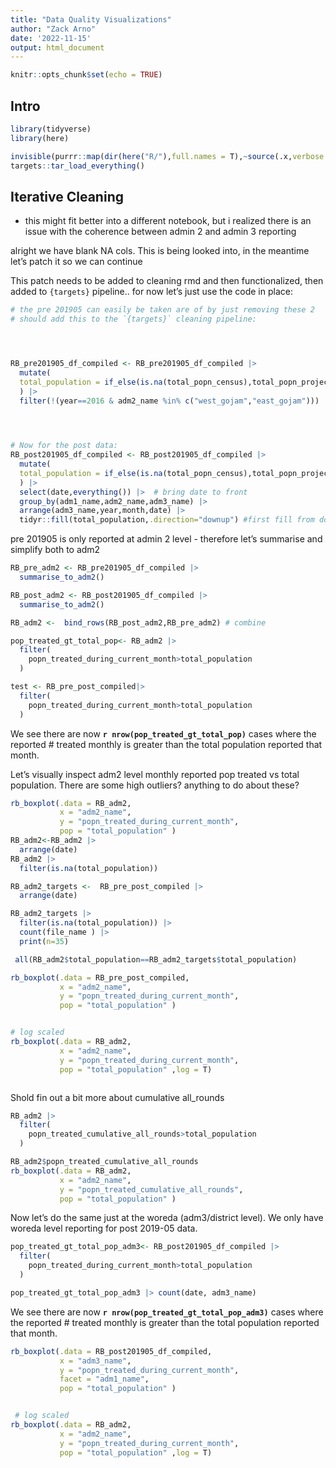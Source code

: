 ```yaml
---
title: "Data Quality Visualizations"
author: "Zack Arno"
date: '2022-11-15'
output: html_document
---
```


```r
knitr::opts_chunk$set(echo = TRUE)
```

## Intro



```r
library(tidyverse)
library(here)

invisible(purrr::map(dir(here("R/"),full.names = T),~source(.x,verbose = FALSE,echo = F)))
targets::tar_load_everything()
```

## Iterative Cleaning 
- this might fit better into a different notebook, but i realized there is an issue with the coherence between admin 2 and admin 3 reporting



alright we have blank NA cols. This is being looked into, in the meantime let's patch it so we can continue

This patch needs to be added to cleaning rmd and then functionalized, then added to `{targets}` pipeline.. for now let's just use the code in place:
```r
# the pre 201905 can easily be taken are of by just removing these 2
# should add this to the `{targets}` cleaning pipeline:




RB_pre201905_df_compiled <- RB_pre201905_df_compiled |> 
  mutate(
  total_population = if_else(is.na(total_popn_census),total_popn_projected,total_popn_census)  
  ) |> 
  filter(!(year==2016 & adm2_name %in% c("west_gojam","east_gojam")))
  



# Now for the post data: 
RB_post201905_df_compiled <- RB_post201905_df_compiled |> 
  mutate(
  total_population = if_else(is.na(total_popn_census),total_popn_projected,total_popn_census)  
  ) |> 
  select(date,everything()) |>  # bring date to front
  group_by(adm1_name,adm2_name,adm3_name) |> 
  arrange(adm3_name,year,month,date) |> 
  tidyr::fill(total_population,.direction="downup") #first fill from down, then up sequential then reverse.

```


pre 201905 is only reported at admin 2 level - therefore let's summarise and simplify both to adm2
```r
RB_pre_adm2 <- RB_pre201905_df_compiled |> 
  summarise_to_adm2()

RB_post_adm2 <- RB_post201905_df_compiled |> 
  summarise_to_adm2()

RB_adm2 <-  bind_rows(RB_post_adm2,RB_pre_adm2) # combine
```



```r
pop_treated_gt_total_pop<- RB_adm2 |> 
  filter(
    popn_treated_during_current_month>total_population
  )

test <- RB_pre_post_compiled|> 
  filter(
    popn_treated_during_current_month>total_population
  )
```

We see there are now **`r nrow(pop_treated_gt_total_pop)`** cases where the reported # treated monthly is greater than the total population reported that month.

Let's visually inspect adm2 level monthly reported pop treated vs total population. There are some high outliers? anything to do about these?

```r
rb_boxplot(.data = RB_adm2,
           x = "adm2_name",
           y = "popn_treated_during_current_month",
           pop = "total_population" )
RB_adm2<-RB_adm2 |> 
  arrange(date)
RB_adm2 |> 
  filter(is.na(total_population))

RB_adm2_targets <-  RB_pre_post_compiled |>
  arrange(date)

RB_adm2_targets |> 
  filter(is.na(total_population)) |> 
  count(file_name ) |> 
  print(n=35)

 all(RB_adm2$total_population==RB_adm2_targets$total_population)

rb_boxplot(.data = RB_pre_post_compiled,
           x = "adm2_name",
           y = "popn_treated_during_current_month",
           pop = "total_population" )


# log scaled
rb_boxplot(.data = RB_adm2,
           x = "adm2_name",
           y = "popn_treated_during_current_month",
           pop = "total_population" ,log = T)



```

Shold fin out a bit more about cumulative all_rounds
```r
RB_adm2 |> 
  filter(
    popn_treated_cumulative_all_rounds>total_population
  )

RB_adm2$popn_treated_cumulative_all_rounds
rb_boxplot(.data = RB_adm2,
           x = "adm2_name",
           y = "popn_treated_cumulative_all_rounds",
           pop = "total_population" )
```


Now let's do the same just at the woreda (adm3/district level). We only have woreda level reporting for post 2019-05 data.
```r
pop_treated_gt_total_pop_adm3<- RB_post201905_df_compiled |> 
  filter(
    popn_treated_during_current_month>total_population
  )

pop_treated_gt_total_pop_adm3 |> count(date, adm3_name)
```
We see there are now **`r nrow(pop_treated_gt_total_pop_adm3)`** cases where the reported # treated monthly is greater than the total population reported that month.

```r
rb_boxplot(.data = RB_post201905_df_compiled,
           x = "adm3_name",
           y = "popn_treated_during_current_month",
           facet = "adm1_name",
           pop = "total_population" )


 # log scaled
rb_boxplot(.data = RB_adm2,
           x = "adm2_name",
           y = "popn_treated_during_current_month",
           pop = "total_population" ,log = T)

```

